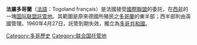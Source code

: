 {{Infobox Former Country
|native_name            = Togoland français
|conventional_long_name = 法屬多哥蘭
|common_name            = 多哥
|continent              = 非洲
|region                 = 西非
|country                = 多哥
|era                    = 第一次世界大戰
|status                 = 國際聯盟託管地
|status_text            = 
|empire                 = 
|government_type        = 
|
|<!--- 興亡，事件，年代與日期 --->
|
|year_start             = 1916年
|year_end               = 1960年
|
|event_start            = 建立
|date_start             = 12月27日
|event_end              = 獨立
|date_end               = 4月27日
|
|event1                 = 託管
|date_event1            = 1922年7月20日
|event2                 = 自治
|date_event2            = 1960年
|event3                 = 
|date_event3            = 
|event4                 = 
|date_event4            = 
|
|<!--- 前任和繼任政治實體 --->
|p1                     = 多哥蘭
|flag_p1                = Flag of the German Empire.svg
|image_p1               = 
|p2                     = 
|flag_p2                = 
|s1                     = 多哥
|flag_s1                = Flag of Togo.svg
|image_s1               = 
|s2                     = 
|flag_s2                = 
|image_flag             = Flag of Togo (1958-1960).svg
|image_coat             = Seal of the French Territory of Togoland.svg
|capital                = [[洛梅|洛梅]]
|latd= |latm= |latNS= |longd= |longm= |longEW= 
|
|national_motto         = 
|national_anthem        = 
|common_languages       = [[法語|法語]]
|religion               = 
|currency               = 
|
|<!--- 國家領導人 --->
|leader1                = 
|leader2                = 
|year_leader1           = 
|year_leader2           = 
|title_leader           = 
|representative1        = 
|representative2        = 
|year_representative1   = 
|year_representative2   = 
|title_representative   = 
|deputy1                = 
|deputy2                = 
|year_deputy1           = 
|year_deputy2           = 
|title_deputy           = 
|
|<!--- 立法機構 --->
|legislature            = 
|house1                 = 
|type_house1            = 
|house2                 = 
|type_house2            = 
|
|<!--- 面積和人口 --->
|stat_year1             = 
|stat_area1             = 
|stat_pop1              = 
|stat_year2             = 
|stat_area2             = 
|stat_pop2              = 
|footnotes              = 
}}

'''法屬多哥蘭'''（[[法語|法語]]：Togoland français）是法國接受[[國際聯盟|國際聯盟]]的委託，在[[西非|西非]]的一塊[[国际联盟託管地|国际联盟託管地]]。其範圍是原來德國所殖民之[[多哥蘭|多哥蘭]]的東半部；西半部則由英國管理。1960年4月27日，託管到期失效，獨立為[[多哥共和國|多哥共和國]]。

{{League of Nations mandates}}

[[Category:多哥歷史|Category:多哥歷史]]
[[Category:联合国托管地|Category:联合国托管地]]